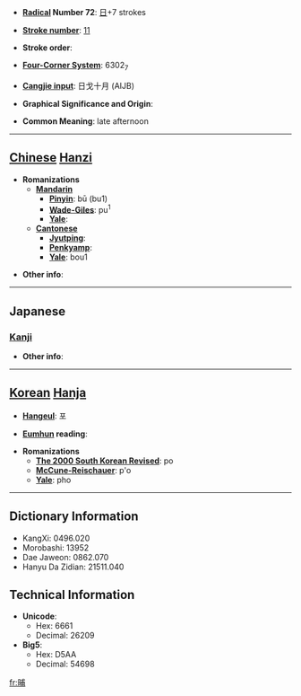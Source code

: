 * '''[[Wiktionary:Chinese radical index| Radical]] Number 72''': [[Wiktionary:Chinese radical index 日|日]]+7 strokes

* '''[[Wiktionary:Chinese total strokes index|Stroke number]]''': [[Wiktionary:Chinese total strokes index 11|11]]

* '''Stroke order''': 

* '''[[Wiktionary:Chinese four corner index|Four-Corner System]]''': 6302<sub>7</sub>

* '''[[Wiktionary:Chinese Cangjie index|Cangjie input]]''': 日戈十月 (AIJB)

* '''Graphical Significance and Origin''': 

* '''Common Meaning''': late afternoon

----

== [[Chinese]] [[Hanzi]] ==

* '''Romanizations'''
** '''[[Mandarin]]'''
*** '''[[Pinyin]]''': bū (bu1)
*** '''[[Wade-Giles]]''': pu<sup>1</sup>
*** '''[[Yale]]''': 
** '''[[Cantonese]]'''
*** '''[[Jyutping]]''':
*** '''[[Penkyamp]]''': 
*** '''[[Yale]]''': bou1

* '''Other info''': 

----

==Japanese==
===[[Kanji]]===
{{kanji|on readings=[[ほ]] (ho), [[ふ]] (fu)|kun readings=[[ゆうがた]] (yuugata)}}

* '''Other info''':  

----

== [[Korean]] [[Hanja]] ==

* '''[[Hangeul]]''': 포

* '''[[Eumhun]] reading''': 

* '''Romanizations'''
** '''[[The 2000 South Korean Revised Romanization|The 2000 South Korean Revised]]''': po
** '''[[McCune-Reischauer]]''': p'o
** '''[[Yale]]''': pho

----

== Dictionary Information ==

* KangXi: 0496.020
* Morobashi: 13952
* Dae Jaweon: 0862.070
* Hanyu Da Zidian: 21511.040

== Technical Information ==

* '''Unicode''':
** Hex: 6661
** Decimal: 26209
* '''Big5''':
** Hex: D5AA
** Decimal: 54698

[[fr:晡]]